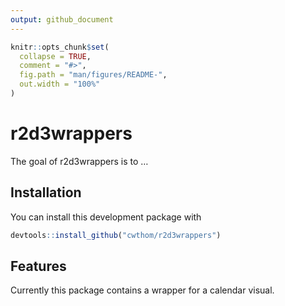 ```yaml
---
output: github_document
---
```


<!-- README.md is generated from README.Rmd. Please edit that file -->

```r
knitr::opts_chunk$set(
  collapse = TRUE,
  comment = "#>",
  fig.path = "man/figures/README-",
  out.width = "100%"
)
```
# r2d3wrappers

The goal of r2d3wrappers is to ...

## Installation

You can install this development package with

```r
devtools::install_github("cwthom/r2d3wrappers")
```
## Features

Currently this package contains a wrapper for a calendar visual.
